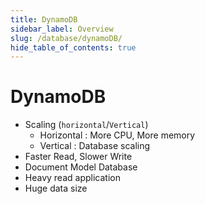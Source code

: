 ```yaml
---
title: DynamoDB
sidebar_label: Overview
slug: /database/dynamoDB/
hide_table_of_contents: true
---
```


# DynamoDB

- Scaling (`horizontal`/`Vertical`)
  - Horizontal : More CPU, More memory
  - Vertical : Database scaling
- Faster Read, Slower Write
- Document Model Database
- Heavy read application
- Huge data size